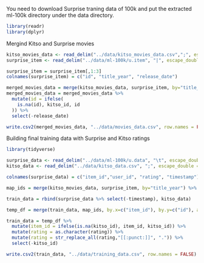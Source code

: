 
You need to download Surprise traning data of 100k and put the extracted ml-100k directory under the data directory.

```r
library(readr)
library(dplyr)
```

Mergind Kitso and Surprise movies

```r
kitso_movies_data <- read_delim("../data/kitso_movies_data.csv",";", escape_double = FALSE, trim_ws = TRUE)
surprise_item <- read_delim("../data/ml-100k/u.item", "|", escape_double = FALSE, trim_ws = TRUE)

surprise_item = surprise_item[,1:3]
colnames(surprise_item) = c("id", "title_year", "release_date")

merged_movies_data = merge(kitso_movies_data, surprise_item, by="title_year", all.x = TRUE)
merged_movies_data = merged_movies_data %>%
  mutate(id = ifelse(
    is.na(id), kitso_id, id
  )) %>%
  select(-release_date)

write.csv2(merged_movies_data, "../data/movies_data.csv", row.names = FALSE)
```

Building final training data with Surprise and Kitso ratings

```r
library(tidyverse)

surprise_data <- read_delim("../data/ml-100k/u.data", "\t", escape_double = FALSE, trim_ws = TRUE)
kitso_data <- read_delim("../data/kitso_data.csv", ";", escape_double = FALSE, trim_ws = TRUE)

colnames(surprise_data) = c("item_id","user_id", "rating", "timestamp")

map_ids = merge(kitso_movies_data, surprise_item, by="title_year") %>% select(id, kitso_id)

train_data = rbind(surprise_data %>% select(-timestamp), kitso_data)

temp_df = merge(train_data, map_ids, by.x=c("item_id"), by.y=c("id"), all.x = TRUE) 

train_data = temp_df %>%
  mutate(item_id = ifelse(is.na(kitso_id), item_id, kitso_id)) %>%
  mutate(rating = as.character(rating)) %>%
  mutate(rating = str_replace_all(rating,"[[:punct:]]", ".")) %>%
  select(-kitso_id)

write.csv2(train_data, "../data/training_data.csv", row.names = FALSE)
```



